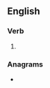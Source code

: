{{also|tasered}}
==English==

===Verb===
{{head|en|verb form}}

# {{en-past of|Taser}}

===Anagrams===
* {{anagrams|en|a=adeerst|atredes|dearest|derates|e-trades|estrade|readest|reasted|red teas|redates|sad tree|sed rate|sedater|steared}}